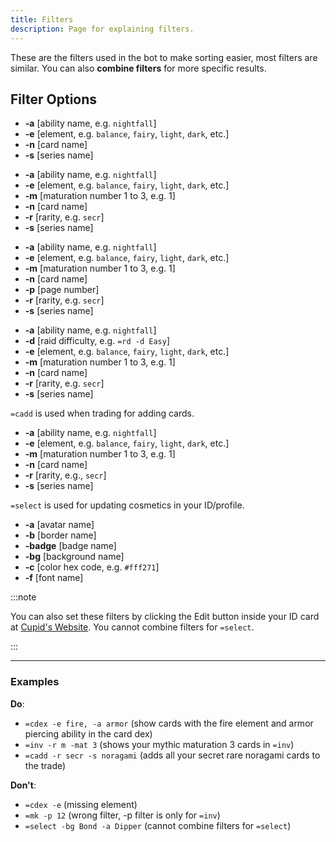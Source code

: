 ```yaml
---
title: Filters
description: Page for explaining filters.
---
```



These are the filters used in the bot to make sorting easier, most filters are similar. You can also **combine filters** for more specific results.

## Filter Options

<Tabs>
<TabItem label="=cdex">

- **-a** [ability name, e.g. `nightfall`]
- **-e** [element, e.g. `balance`, `fairy`, `light`, `dark`, etc.]
- **-n** [card name]
- **-s** [series name]

</TabItem>
<TabItem label="=market">

- **-a** [ability name, e.g. `nightfall`]
- **-e** [element, e.g. `balance`, `fairy`, `light`, `dark`, etc.]
- **-m** [maturation number 1 to 3, e.g. 1]
- **-n** [card name]
- **-r** [rarity, e.g. `secr`]
- **-s** [series name]

</TabItem>
<TabItem label="=inv">

- **-a** [ability name, e.g. `nightfall`]
- **-e** [element, e.g. `balance`, `fairy`, `light`, `dark`, etc.]
- **-m** [maturation number 1 to 3, e.g. 1]
- **-n** [card name]
- **-p** [page number]
- **-r** [rarity, e.g. `secr`]
- **-s** [series name]

</TabItem>
<TabItem label="=rd">

- **-a** [ability name, e.g. `nightfall`]
- **-d** [raid difficulty, e.g. `=rd -d Easy`]
- **-e** [element, e.g. `balance`, `fairy`, `light`, `dark`, etc.]
- **-m** [maturation number 1 to 3, e.g. 1]
- **-n** [card name]
- **-r** [rarity, e.g. `secr`]
- **-s** [series name]

</TabItem>
<TabItem label="=cadd">

`=cadd` is used when trading for adding cards.

- **-a** [ability name, e.g. `nightfall`]
- **-e** [element, e.g. `balance`, `fairy`, `light`, `dark`, etc.]
- **-m** [maturation number 1 to 3, e.g. 1]
- **-n** [card name]
- **-r** [rarity, e.g., `secr`]
- **-s** [series name]

</TabItem>
<TabItem label="=select">

`=select` is used for updating cosmetics in your ID/profile.

- **-a** [avatar name]
- **-b** [border name]
- **-badge** [badge name]
- **-bg** [background name]
- **-c** [color hex code, e.g. `#fff271`]
- **-f** [font name]

:::note

You can also set these filters by clicking the Edit button inside your ID card at [Cupid's Website](https://cupidparadise.top/profile). You cannot combine filters for `=select`.

:::

</TabItem>
</Tabs>

---

### Examples

**Do**:

- `=cdex -e fire, -a armor` (show cards with the fire element and armor piercing ability in the card dex)
- `=inv -r m -mat 3` (shows your mythic maturation 3 cards in `=inv`)
- `=cadd -r secr -s noragami` (adds all your secret rare noragami cards to the trade)

**Don't**:

- `=cdex -e` (missing element)
- `=mk -p 12` (wrong filter, -p filter is only for `=inv`)
- `=select -bg Bond -a Dipper` (cannot combine filters for `=select`)
